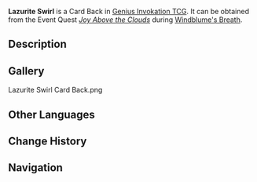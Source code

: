 {{Item Infobox
|id           = 339021
|image        = Item Lazurite Swirl Card Back.png
|type         = Card Backs
|quality      = 3
|description  = A [[Genius Invokation TCG]] card back that can be obtained and switched around. They say that card backs with different designs also come with minute differences in make and texture. Some players also make collecting card backs of different styles their pursuit and hobby.
|source1      = [[Joy Above the Clouds]]
|event        = Windblume's Breath
}}
'''Lazurite Swirl''' is a Card Back in [[Genius Invokation TCG]]. It can be obtained from the Event Quest ''[[Joy Above the Clouds]]'' during [[Windblume's Breath]].

==Description==
{{Description|A special card back customized by the renowned artist Calx.<br />"Like the Dragon of the East, stretch your wings more freely on this battlefield of cards!"}}

==Gallery==
<gallery>
Lazurite Swirl Card Back.png
</gallery>

==Other Languages==
{{Other Languages
|en      = Lazurite Swirl
|zhs     = 青金的流旋
|zhs_rm  = Qīngjīn de Liúxuán
|zht     = 青金的流旋
|zht_rm  = Qīngjīn de Liúxuán
|zh_tl   = 
|ja      = ラピスラズリワール
|ja_rm   = Rapisurazuri Waaru
|ja_tl   = Lapis Lazuli Whirl
|ko      = 청금색 소용돌이
|ko_tl   = Lazurite Swirl
|es      = Vórtice azurita
|es_tl   = Azurite Vortex
|fr      = Tourbillon lapis-lazuli
|fr_tl   = Lapis-Lazuli Whirlwind
|ru      = Лазуритовый вихрь
|ru_tl   = Lazurite Whirlwind
|th      = กระแสวนสีคราม
|th_rm   = 
|th_tl   = 
|vi      = Thanh Kim Lưu Chuyển
|vi_tl   = 
|de      = Lasurit-Strudel
|de_tl   = 
|id      = Lazurite Swirl
|pt      = Vórtice Lazuli
|pt_tl   = 
|tr      = Lazurit Girdabı
|tr_tl   = 
|it      = Turbinio di lazurite
|it_tl   = Lazurite Swirl
}}

==Change History==
{{Change History|3.5}}

==Navigation==
{{Genius Invokation TCG Navbox|Card Accessory}}